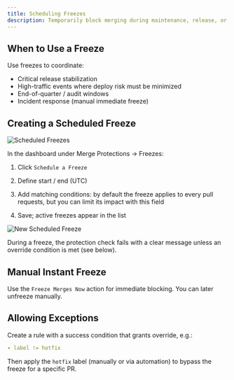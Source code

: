 ```yaml
---
title: Scheduling Freezes
description: Temporarily block merging during maintenance, release, or blackout windows.
---
```



## When to Use a Freeze

Use freezes to coordinate:
- Critical release stabilization
- High-traffic events where deploy risk must be minimized
- End-of-quarter / audit windows
- Incident response (manual immediate freeze)

## Creating a Scheduled Freeze

<Image src={scheduleFreezeScreen} alt="Scheduled Freezes" />

In the dashboard under Merge Protections → Freezes:
1. Click `Schedule a Freeze`

2. Define start / end (UTC)

3. Add matching conditions: by default the freeze applies to every pull
   requests, but you can limit its impact with this field

4. Save; active freezes appear in the list

<Image src={newScheduleFreezeScreen} alt="New Scheduled Freeze" />

During a freeze, the protection check fails with a clear message unless an
override condition is met (see below).

## Manual Instant Freeze

Use the `Freeze Merges Now` action for immediate blocking. You can later
unfreeze manually.

## Allowing Exceptions

Create a rule with a success condition that grants override, e.g.:

```yaml
- label != hotfix
```

Then apply the `hotfix` label (manually or via automation) to bypass the freeze
for a specific PR.
